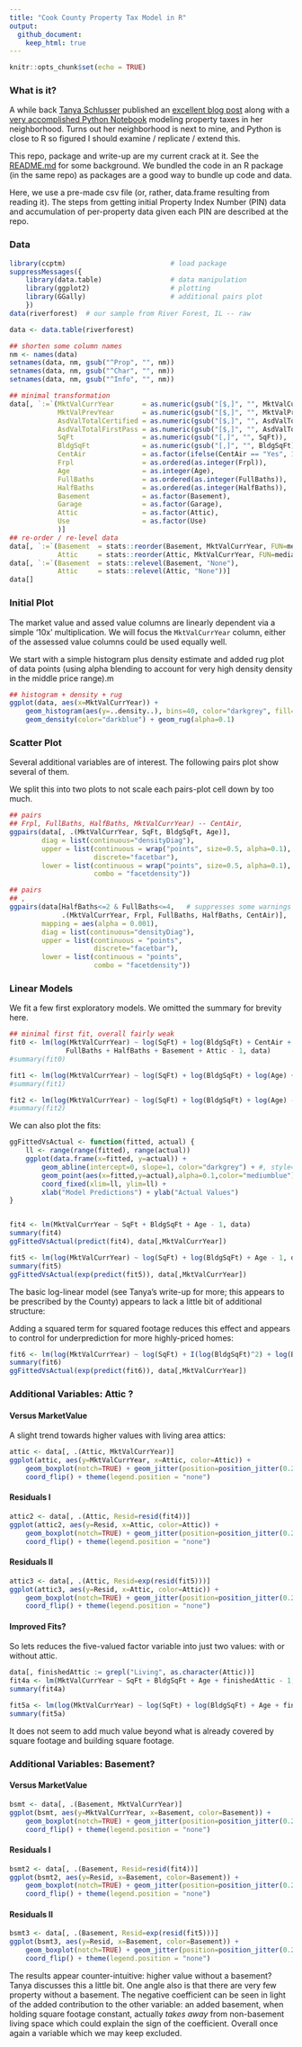 ```yaml
---
title: "Cook County Property Tax Model in R"
output: 
  github_document:
    keep_html: true
---
```


```r
knitr::opts_chunk$set(echo = TRUE)
```

### What is it?

A while back [Tanya Schlusser](http://tanyaschlusser.github.io/) published an [excellent blog
post](http://tanyaschlusser.github.io/posts/property-tax-cook-county/) along with a [very
accomplished Python
Notebook](https://github.com/tanyaschlusser/tanyaschlusser.github.io/blob/src/posts/property-tax-cook-county.ipynb)
modeling property taxes in her neighborhood. Turns out her neighborhood is next to mine, and Python
is close to R so figured I should examine / replicate / extend this.

This repo, package and write-up are my current crack at it. See the
[README.md](https://github.com/eddelbuettel/cook-county-tax-model) for some background. We bundled
the code in an R package (in the same repo) as packages are a good way to bundle up code and data.

Here, we use a pre-made csv file (or, rather, data.frame resulting from reading it). The steps from
getting initial Property Index Number (PIN) data and accumulation of per-property data given each
PIN are described at the repo.

### Data

```r
library(ccptm)                          # load package
suppressMessages({
    library(data.table)                 # data manipulation
    library(ggplot2)                    # plotting
    library(GGally)                     # additional pairs plot
    })
data(riverforest)  # our sample from River Forest, IL -- raw

data <- data.table(riverforest)

## shorten some column names
nm <- names(data)
setnames(data, nm, gsub("^Prop", "", nm))
setnames(data, nm, gsub("^Char", "", nm))
setnames(data, nm, gsub("^Info", "", nm))

## minimal transformation
data[, `:=`(MktValCurrYear       = as.numeric(gsub("[$,]", "", MktValCurrYear)),
            MktValPrevYear       = as.numeric(gsub("[$,]", "", MktValPrevYear)),
            AsdValTotalCertified = as.numeric(gsub("[$,]", "", AsdValTotalCertified)),
            AsdValTotalFirstPass = as.numeric(gsub("[$,]", "", AsdValTotalFirstPass)),
            SqFt                 = as.numeric(gsub("[,]", "", SqFt)),
            BldgSqFt             = as.numeric(gsub("[,]", "", BldgSqFt)),
            CentAir              = as.factor(ifelse(CentAir == "Yes", 1L, 0L)),
            Frpl                 = as.ordered(as.integer(Frpl)),
            Age                  = as.integer(Age),
            FullBaths            = as.ordered(as.integer(FullBaths)),
            HalfBaths            = as.ordered(as.integer(HalfBaths)),
            Basement             = as.factor(Basement),
            Garage               = as.factor(Garage),
            Attic                = as.factor(Attic),
            Use                  = as.factor(Use)
            )]
## re-order / re-level data
data[, `:=`(Basement  = stats::reorder(Basement, MktValCurrYear, FUN=median),
            Attic     = stats::reorder(Attic, MktValCurrYear, FUN=median))]
data[, `:=`(Basement  = stats::relevel(Basement, "None"),
            Attic     = stats::relevel(Attic, "None"))]
data[]
```

### Initial Plot

The market value and assed value columns are linearly dependent via a simple '10x'
multiplication. We will focus the `MktValCurrYear` column, either of the assessed value columns
could be used equally well.

We start with a simple histogram plus density estimate and added rug plot of data points (using
alpha blending to account for very high density density in the middle price range).m

```r
## histogram + density + rug
ggplot(data, aes(x=MktValCurrYear)) +
    geom_histogram(aes(y=..density..), bins=40, color="darkgrey", fill="lightblue") +
    geom_density(color="darkblue") + geom_rug(alpha=0.1)
```

### Scatter Plot

Several additional variables are of interest. The following pairs plot show several of them. 

We split this into two plots to not scale each pairs-plot cell down by too much.

```r
## pairs
## Frpl, FullBaths, HalfBaths, MktValCurrYear) -- CentAir,
ggpairs(data[, .(MktValCurrYear, SqFt, BldgSqFt, Age)],
        diag = list(continuous="densityDiag"),
        upper = list(continuous = wrap("points", size=0.5, alpha=0.1),
                     discrete="facetbar"),
        lower = list(continuous = wrap("points", size=0.5, alpha=0.1),
                     combo = "facetdensity"))
```

```r
## pairs
## ,
ggpairs(data[HalfBaths<=2 & FullBaths<=4,   # suppresses some warnings from empty cells
             .(MktValCurrYear, Frpl, FullBaths, HalfBaths, CentAir)],
        mapping = aes(alpha = 0.001),
        diag = list(continuous="densityDiag"),
        upper = list(continuous = "points",
                     discrete="facetbar"),
        lower = list(continuous = "points",
                     combo = "facetdensity"))
```

### Linear Models

We fit a few first exploratory models. We omitted the summary for brevity here.

```r
## minimal first fit, overall fairly weak
fit0 <- lm(log(MktValCurrYear) ~ log(SqFt) + log(BldgSqFt) + CentAir + Frpl + log(Age) +
              FullBaths + HalfBaths + Basement + Attic - 1, data)
#summary(fit0)

fit1 <- lm(log(MktValCurrYear) ~ log(SqFt) + log(BldgSqFt) + log(Age) + FullBaths + HalfBaths - 1, data)
#summary(fit1)

fit2 <- lm(log(MktValCurrYear) ~ log(SqFt) + log(BldgSqFt) + log(Age) - 1, data)
#summary(fit2)
```

We can also plot the fits:

```r
ggFittedVsActual <- function(fitted, actual) {
    ll <- range(range(fitted), range(actual))
    ggplot(data.frame(x=fitted, y=actual)) +
        geom_abline(intercept=0, slope=1, color="darkgrey") + #, style="dotted")
        geom_point(aes(x=fitted,y=actual),alpha=0.1,color="mediumblue") +
        coord_fixed(xlim=ll, ylim=ll) +
        xlab("Model Predictions") + ylab("Actual Values")
}


fit4 <- lm(MktValCurrYear ~ SqFt + BldgSqFt + Age - 1, data)
summary(fit4)
ggFittedVsActual(predict(fit4), data[,MktValCurrYear])

fit5 <- lm(log(MktValCurrYear) ~ log(SqFt) + log(BldgSqFt) + Age - 1, data)
summary(fit5)
ggFittedVsActual(exp(predict(fit5)), data[,MktValCurrYear])
```


The basic log-linear model (see Tanya's write-up for more; this appears to be
prescribed by the County) appears to lack a little bit of additional
structure:


Adding a squared term for squared footage reduces this effect and appears to
control for underprediction for more highly-priced homes:


```r
fit6 <- lm(log(MktValCurrYear) ~ log(SqFt) + I(log(BldgSqFt)^2) + log(BldgSqFt) + Age - 1, data)
summary(fit6)
ggFittedVsActual(exp(predict(fit6)), data[,MktValCurrYear])
```


### Additional Variables: Attic ?

#### Versus MarketValue

A slight trend towards higher values with living area attics:

```r
attic <- data[, .(Attic, MktValCurrYear)]
ggplot(attic, aes(y=MktValCurrYear, x=Attic, color=Attic)) +
    geom_boxplot(notch=TRUE) + geom_jitter(position=position_jitter(0.25), cex=0.75, alpha=0.5) +
    coord_flip() + theme(legend.position = "none")
```


#### Residuals I

```r
attic2 <- data[, .(Attic, Resid=resid(fit4))]
ggplot(attic2, aes(y=Resid, x=Attic, color=Attic)) +
    geom_boxplot(notch=TRUE) + geom_jitter(position=position_jitter(0.25), cex=0.75, alpha=0.5) +
    coord_flip() + theme(legend.position = "none")
```

#### Residuals II

```r
attic3 <- data[, .(Attic, Resid=exp(resid(fit5)))]
ggplot(attic3, aes(y=Resid, x=Attic, color=Attic)) +
    geom_boxplot(notch=TRUE) + geom_jitter(position=position_jitter(0.25), cex=0.75, alpha=0.5) +
    coord_flip() + theme(legend.position = "none")
```

#### Improved Fits?

So lets reduces the five-valued factor variable into just two values:  with or without attic.

```r
data[, finishedAttic := grepl("Living", as.character(Attic))]
fit4a <- lm(MktValCurrYear ~ SqFt + BldgSqFt + Age + finishedAttic - 1, data)
summary(fit4a)

fit5a <- lm(log(MktValCurrYear) ~ log(SqFt) + log(BldgSqFt) + Age + finishedAttic - 1, data)
summary(fit5a)
```

It does not seem to add much value beyond what is already covered by square
footage and building square footage.


### Additional Variables: Basement?

#### Versus MarketValue

```r
bsmt <- data[, .(Basement, MktValCurrYear)]
ggplot(bsmt, aes(y=MktValCurrYear, x=Basement, color=Basement)) +
    geom_boxplot(notch=TRUE) + geom_jitter(position=position_jitter(0.25), cex=0.75, alpha=0.5) +
    coord_flip() + theme(legend.position = "none")
```

#### Residuals I

```r
bsmt2 <- data[, .(Basement, Resid=resid(fit4))]
ggplot(bsmt2, aes(y=Resid, x=Basement, color=Basement)) +
    geom_boxplot(notch=TRUE) + geom_jitter(position=position_jitter(0.25), cex=0.75, alpha=0.5) +
    coord_flip() + theme(legend.position = "none")
```

#### Residuals II

```r
bsmt3 <- data[, .(Basement, Resid=exp(resid(fit5)))]
ggplot(bsmt3, aes(y=Resid, x=Basement, color=Basement)) +
    geom_boxplot(notch=TRUE) + geom_jitter(position=position_jitter(0.25), cex=0.75, alpha=0.5) +
    coord_flip() + theme(legend.position = "none")
```

The results appear counter-intuitive: higher value without a basement? Tanya
discusses this a little bit.  One angle also is that there are very few
property without a basement.  The negative coefficient can be seen in light
of the added contribution to the other variable: an added basement, when
holding square footage constant, actually _takes away_ from non-basement
living space which could explain the sign of the coefficient.  Overall once
again a variable which we may keep excluded.
